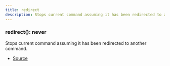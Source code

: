 ```yaml
---
title: redirect
description: Stops current command assuming it has been redirected to another command.
---
```



### redirect(): never

Stops current command assuming it has been redirected to another command.



- [Source](https://github.com/underctrl-io/commandkit/blob/141d1404ab18a8e659209a0fab65466bf3b6dd85/packages/commandkit/src/app/middleware/signals.ts#L28)